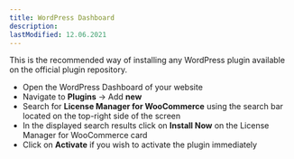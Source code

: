 ```yaml
---
title: WordPress Dashboard
description:
lastModified: 12.06.2021
---
```


This is the recommended way of installing any WordPress plugin available on the official plugin repository.

 - Open the WordPress Dashboard of your website
 - Navigate to **Plugins** → Add **new**
 - Search for **License Manager for WooCommerce** using the search bar located on the top-right side of the screen
 - In the displayed search results click on **Install Now** on the License Manager for WooCommerce card
 - Click on **Activate** if you wish to activate the plugin immediately

